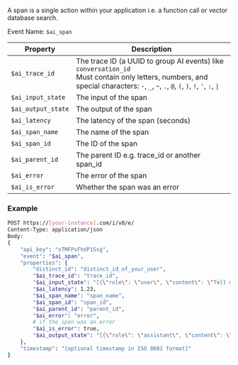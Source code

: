 A span is a single action within your application i.e. a function call or vector database search.

Event Name: `$ai_span`

| Property | Description |
|----------|-------------|
| `$ai_trace_id` | The trace ID (a UUID to group AI events) like `conversation_id`<br/>Must contain only letters, numbers, and special characters: `-`, `_`, `~`, `.`, `@`, `(`, `)`, `!`, `'`, `:`, <code>\|</code> |
| `$ai_input_state` | The input of the span |
| `$ai_output_state` | The output of the span |
| `$ai_latency` | The latency of the span (seconds) |
| `$ai_span_name` | The name of the span |
| `$ai_span_id` | The ID of the span |
| `$ai_parent_id` | The parent ID e.g. trace_id or another span_id |
| `$ai_error` | The error of the span |
| `$ai_is_error` | Whether the span was an error |

### Example
```bash
POST https://[your-instance].com/i/v0/e/
Content-Type: application/json
Body:
{
    "api_key": "sTMFPsFhdP1Ssg",
    "event": "$ai_span",
    "properties": {
        "distinct_id": "distinct_id_of_your_user",
        "$ai_trace_id": "trace_id",
        "$ai_input_state": "[{\"role\": \"user\", \"content\": \"Tell me a fun fact about hedgehogs\"}]",
        "$ai_latency": 1.23,
        "$ai_span_name": "span_name",
        "$ai_span_id": "span_id",
        "$ai_parent_id": "parent_id",
        "$ai_error": "error",
        # if the span was an error
        "$ai_is_error": true,
        "$ai_output_state": "[{\"role\": \"assistant\", \"content\": \"Hedgehogs are small mammals with spines on their back.\"}]",
    },
    "timestamp": "[optional timestamp in ISO 8601 format]"
}
```
